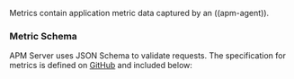 


<div id="api-metricset"></div>

Metrics contain application metric data captured by an ((apm-agent)).

<div id="api-metricset-schema"></div>

### Metric Schema

APM Server uses JSON Schema to validate requests. The specification for metrics is defined on
[GitHub](https://github.com/elastic/apm-server/blob/main/docs/spec/v2/metricset.json) and included below:

<V2Metricset />
